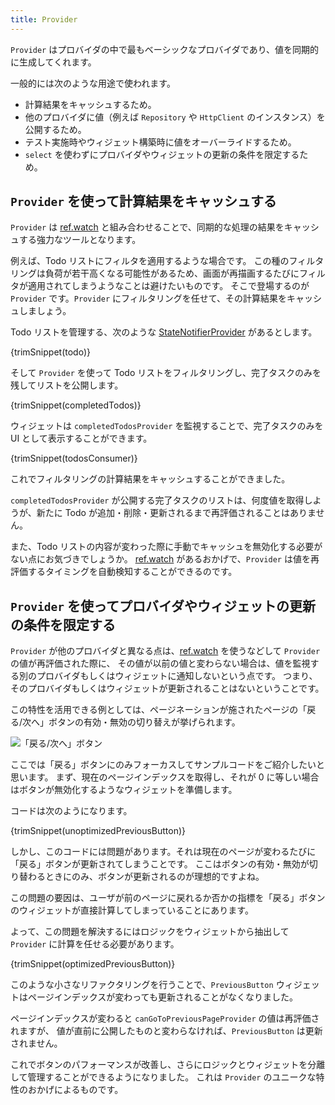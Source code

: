 ```yaml
---
title: Provider
---
```



`Provider` はプロバイダの中で最もベーシックなプロバイダであり、値を同期的に生成してくれます。

一般的には次のような用途で使われます。

- 計算結果をキャッシュするため。
- 他のプロバイダに値（例えば `Repository` や `HttpClient` のインスタンス）を公開するため。
- テスト実施時やウィジェット構築時に値をオーバーライドするため。
- `select` を使わずにプロバイダやウィジェットの更新の条件を限定するため。

## `Provider` を使って計算結果をキャッシュする

`Provider` は [ref.watch] と組み合わせることで、同期的な処理の結果をキャッシュする強力なツールとなります。

例えば、Todo リストにフィルタを適用するような場合です。
この種のフィルタリングは負荷が若干高くなる可能性があるため、画面が再描画するたびにフィルタが適用されてしまうようなことは避けたいものです。
そこで登場するのが `Provider` です。`Provider` にフィルタリングを任せて、その計算結果をキャッシュしましょう。

Todo リストを管理する、次のような [StateNotifierProvider] があるとします。

<CodeBlock>{trimSnippet(todo)}</CodeBlock>

そして `Provider` を使って Todo リストをフィルタリングし、完了タスクのみを残してリストを公開します。

<CodeBlock>{trimSnippet(completedTodos)}</CodeBlock>

ウィジェットは `completedTodosProvider` を監視することで、完了タスクのみを UI として表示することができます。

<CodeBlock>{trimSnippet(todosConsumer)}</CodeBlock>

これでフィルタリングの計算結果をキャッシュすることができました。

`completedTodosProvider` が公開する完了タスクのリストは、何度値を取得しようが、新たに Todo が追加・削除・更新されるまで再評価されることはありません。

また、Todo リストの内容が変わった際に手動でキャッシュを無効化する必要がない点にお気づきでしょうか。
[ref.watch] があるおかげで、`Provider` は値を再評価するタイミングを自動検知することができるのです。

## `Provider` を使ってプロバイダやウィジェットの更新の条件を限定する

`Provider` が他のプロバイダと異なる点は、[ref.watch] を使うなどして `Provider` の値が再評価された際に、
その値が以前の値と変わらない場合は、値を監視する別のプロバイダもしくはウィジェットに通知しないという点です。
つまり、そのプロバイダもしくはウィジェットが更新されることはないということです。

この特性を活用できる例としては、ページネーションが施されたページの「戻る/次へ」ボタンの有効・無効の切り替えが挙げられます。

![「戻る/次へ」ボタン](https://user-images.githubusercontent.com/134939/47580830-31263a00-d950-11e8-9b61-0eaddab2709e.png)

ここでは「戻る」ボタンにのみフォーカスしてサンプルコードをご紹介したいと思います。
まず、現在のページインデックスを取得し、それが 0 に等しい場合はボタンが無効化するようなウィジェットを準備します。

コードは次のようになります。

<CodeBlock>{trimSnippet(unoptimizedPreviousButton)}</CodeBlock>

しかし、このコードには問題があります。それは現在のページが変わるたびに「戻る」ボタンが更新されてしまうことです。
ここはボタンの有効・無効が切り替わるときにのみ、ボタンが更新されるのが理想的ですよね。

この問題の要因は、ユーザが前のページに戻れるか否かの指標を「戻る」ボタンのウィジェットが直接計算してしまっていることにあります。

よって、この問題を解決するにはロジックをウィジェットから抽出して `Provider` に計算を任せる必要があります。

<CodeBlock>{trimSnippet(optimizedPreviousButton)}</CodeBlock>

このような小さなリファクタリングを行うことで、`PreviousButton`
ウィジェットはページインデックスが変わっても更新されることがなくなりました。

ページインデックスが変わると `canGoToPreviousPageProvider` の値は再評価されますが、
値が直前に公開したものと変わらなければ、`PreviousButton` は更新されません。

これでボタンのパフォーマンスが改善し、さらにロジックとウィジェットを分離して管理することができるようになりました。
これは `Provider` のユニークな特性のおかげによるものです。

[ref.watch]: ../concepts/reading#refwatch-を使ってプロバイダを監視する
[statenotifierprovider]: ./state_notifier_provider
